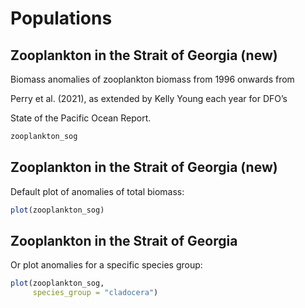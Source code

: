 # Populations

## Zooplankton in the Strait of Georgia (new)

Biomass anomalies of zooplankton biomass from 1996 onwards from

Perry et al. (2021), as extended by Kelly Young each year for DFO's

State of the Pacific Ocean Report.
```r
zooplankton_sog
```

## Zooplankton in the Strait of Georgia (new)

Default plot of anomalies of total biomass:
```r
plot(zooplankton_sog)
```

## Zooplankton in the Strait of Georgia

Or plot anomalies for a specific species group:

```r
plot(zooplankton_sog,
     species_group = "cladocera")
```
